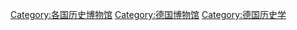 [[Category:各国历史博物馆|Category:各国历史博物馆]]
[[Category:德国博物馆|Category:德国博物馆]]
[[Category:德国历史学|Category:德国历史学]]